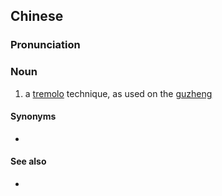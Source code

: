 {{also|摇指}}
==Chinese==
{{zh-forms|s=摇指}}

===Pronunciation===
{{zh-pron
|m=yáozhǐ
|cat=n
}}

===Noun===
{{zh-noun}}

# a [[tremolo]] technique, as used on the [[guzheng]]

====Synonyms====
* {{zh-l|震音}}

====See also====
* {{zh-l|顫音|trill}}

{{zh-cat|Music}}